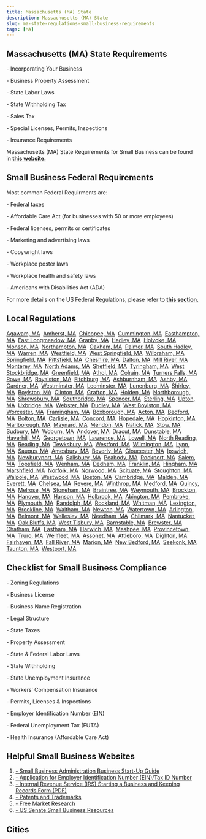 ```yaml
---
title: Massachusetts (MA) State
description: Massachusetts (MA) State
slug: ma-state-regulations-small-business-requirements
tags: [MA]
---
```



<PostMeta category="business-compliance" />

**Massachusetts (MA) State Requirements**
-----------------------------------------

\- Incorporating Your Business

\- Business Property Assessment

\- State Labor Laws

\- State Withholding Tax

\- Sales Tax

\- Special Licenses, Permits, Inspections

\- Insurance Requirements

Massachusetts (MA) State Requirements for Small Business can be found in **[this website.](https://www.mass.gov/guides/starting-a-new-business)**

**Small Business Federal Requirements**
---------------------------------------

Most common Federal Requirments are:

\- Federal taxes

\- Affordable Care Act (for businesses with 50 or more employees)

\- Federal licenses, permits or certificates

\- Marketing and advertising laws

\- Copywright laws

\- Workplace poster laws

\- Workplace health and safety laws

\- Americans with Disabilities Act (ADA)

For more details on the US Federal Regulations, please refer to **[this section.](../federal-regulations/)**

Local Regulations
------------------------
[Agawam, MA](/agawam-ma-small-business-requirements)  [Amherst, MA](/amherst-ma-small-business-requirements)  [Chicopee, MA](/chicopee-ma-small-business-requirements)  [Cummington, MA](/cummington-ma-small-business-requirements)  [Easthampton, MA](/easthampton-ma-small-business-requirements)  [East Longmeadow, MA](/eastlongmeadow-ma-small-business-requirements)  [Granby, MA](/granby-ma-small-business-requirements)  [Hadley, MA](/hadley-ma-small-business-requirements)  [Holyoke, MA](/holyoke-ma-small-business-requirements)  [Monson, MA](/monson-ma-small-business-requirements)  [Northampton, MA](/northampton-ma-small-business-requirements)  [Oakham, MA](/oakham-ma-small-business-requirements)  [Palmer, MA](/palmer-ma-small-business-requirements)  [South Hadley, MA](/southhadley-ma-small-business-requirements)  [Warren, MA](/warren-ma-small-business-requirements)  [Westfield, MA](/westfield-ma-small-business-requirements)  [West Springfield, MA](/westspringfield-ma-small-business-requirements)  [Wilbraham, MA](/wilbraham-ma-small-business-requirements)  [Springfield, MA](/springfield-ma-small-business-requirements)  [Pittsfield, MA](/pittsfield-ma-small-business-requirements)  [Cheshire, MA](/cheshire-ma-small-business-requirements)  [Dalton, MA](/dalton-ma-small-business-requirements)  [Mill River, MA](/millriver-ma-small-business-requirements)  [Monterey, MA](/monterey-ma-small-business-requirements)  [North Adams, MA](/northadams-ma-small-business-requirements)  [Sheffield, MA](/sheffield-ma-small-business-requirements)  [Tyringham, MA](/tyringham-ma-small-business-requirements)  [West Stockbridge, MA](/weststockbridge-ma-small-business-requirements)  [Greenfield, MA](/greenfield-ma-small-business-requirements)  [Athol, MA](/athol-ma-small-business-requirements)  [Colrain, MA](/colrain-ma-small-business-requirements)  [Turners Falls, MA](/turnersfalls-ma-small-business-requirements)  [Rowe, MA](/rowe-ma-small-business-requirements)  [Royalston, MA](/royalston-ma-small-business-requirements)  [Fitchburg, MA](/fitchburg-ma-small-business-requirements)  [Ashburnham, MA](/ashburnham-ma-small-business-requirements)  [Ashby, MA](/ashby-ma-small-business-requirements)  [Gardner, MA](/gardner-ma-small-business-requirements)  [Westminster, MA](/westminster-ma-small-business-requirements)  [Leominster, MA](/leominster-ma-small-business-requirements)  [Lunenburg, MA](/lunenburg-ma-small-business-requirements)  [Shirley, MA](/shirley-ma-small-business-requirements)  [Boylston, MA](/boylston-ma-small-business-requirements)  [Clinton, MA](/clinton-ma-small-business-requirements)  [Grafton, MA](/grafton-ma-small-business-requirements)  [Holden, MA](/holden-ma-small-business-requirements)  [Northborough, MA](/northborough-ma-small-business-requirements)  [Shrewsbury, MA](/shrewsbury-ma-small-business-requirements)  [Southbridge, MA](/southbridge-ma-small-business-requirements)  [Spencer, MA](/spencer-ma-small-business-requirements)  [Sterling, MA](/sterling-ma-small-business-requirements)  [Upton, MA](/upton-ma-small-business-requirements)  [Uxbridge, MA](/uxbridge-ma-small-business-requirements)  [Webster, MA](/webster-ma-small-business-requirements)  [Dudley, MA](/dudley-ma-small-business-requirements)  [West Boylston, MA](/westboylston-ma-small-business-requirements)  [Worcester, MA](/worcester-ma-small-business-requirements)  [Framingham, MA](/framingham-ma-small-business-requirements)  [Boxborough, MA](/boxborough-ma-small-business-requirements)  [Acton, MA](/acton-ma-small-business-requirements)  [Bedford, MA](/bedford-ma-small-business-requirements)  [Bolton, MA](/bolton-ma-small-business-requirements)  [Carlisle, MA](/carlisle-ma-small-business-requirements)  [Concord, MA](/concord-ma-small-business-requirements)  [Hopedale, MA](/hopedale-ma-small-business-requirements)  [Hopkinton, MA](/hopkinton-ma-small-business-requirements)  [Marlborough, MA](/marlborough-ma-small-business-requirements)  [Maynard, MA](/maynard-ma-small-business-requirements)  [Mendon, MA](/mendon-ma-small-business-requirements)  [Natick, MA](/natick-ma-small-business-requirements)  [Stow, MA](/stow-ma-small-business-requirements)  [Sudbury, MA](/sudbury-ma-small-business-requirements)  [Woburn, MA](/woburn-ma-small-business-requirements)  [Andover, MA](/andover-ma-small-business-requirements)  [Dracut, MA](/dracut-ma-small-business-requirements)  [Dunstable, MA](/dunstable-ma-small-business-requirements)  [Haverhill, MA](/haverhill-ma-small-business-requirements)  [Georgetown, MA](/georgetown-ma-small-business-requirements)  [Lawrence, MA](/lawrence-ma-small-business-requirements)  [Lowell, MA](/lowell-ma-small-business-requirements)  [North Reading, MA](/northreading-ma-small-business-requirements)  [Reading, MA](/reading-ma-small-business-requirements)  [Tewksbury, MA](/tewksbury-ma-small-business-requirements)  [Westford, MA](/westford-ma-small-business-requirements)  [Wilmington, MA](/wilmington-ma-small-business-requirements)  [Lynn, MA](/lynn-ma-small-business-requirements)  [Saugus, MA](/saugus-ma-small-business-requirements)  [Amesbury, MA](/amesbury-ma-small-business-requirements)  [Beverly, MA](/beverly-ma-small-business-requirements)  [Gloucester, MA](/gloucester-ma-small-business-requirements)  [Ipswich, MA](/ipswich-ma-small-business-requirements)  [Newburyport, MA](/newburyport-ma-small-business-requirements)  [Salisbury, MA](/salisbury-ma-small-business-requirements)  [Peabody, MA](/peabody-ma-small-business-requirements)  [Rockport, MA](/rockport-ma-small-business-requirements)  [Salem, MA](/salem-ma-small-business-requirements)  [Topsfield, MA](/topsfield-ma-small-business-requirements)  [Wenham, MA](/wenham-ma-small-business-requirements)  [Dedham, MA](/dedham-ma-small-business-requirements)  [Franklin, MA](/franklin-ma-small-business-requirements)  [Hingham, MA](/hingham-ma-small-business-requirements)  [Marshfield, MA](/marshfield-ma-small-business-requirements)  [Norfolk, MA](/norfolk-ma-small-business-requirements)  [Norwood, MA](/norwood-ma-small-business-requirements)  [Scituate, MA](/scituate-ma-small-business-requirements)  [Stoughton, MA](/stoughton-ma-small-business-requirements)  [Walpole, MA](/walpole-ma-small-business-requirements)  [Westwood, MA](/westwood-ma-small-business-requirements)  [Boston, MA](/boston-ma-small-business-requirements)  [Cambridge, MA](/cambridge-ma-small-business-requirements)  [Malden, MA](/malden-ma-small-business-requirements)  [Everett, MA](/everett-ma-small-business-requirements)  [Chelsea, MA](/chelsea-ma-small-business-requirements)  [Revere, MA](/revere-ma-small-business-requirements)  [Winthrop, MA](/winthrop-ma-small-business-requirements)  [Medford, MA](/medford-ma-small-business-requirements)  [Quincy, MA](/quincy-ma-small-business-requirements)  [Melrose, MA](/melrose-ma-small-business-requirements)  [Stoneham, MA](/stoneham-ma-small-business-requirements)  [Braintree, MA](/braintree-ma-small-business-requirements)  [Weymouth, MA](/weymouth-ma-small-business-requirements)  [Brockton, MA](/brockton-ma-small-business-requirements)  [Hanover, MA](/hanover-ma-small-business-requirements)  [Hanson, MA](/hanson-ma-small-business-requirements)  [Holbrook, MA](/holbrook-ma-small-business-requirements)  [Abington, MA](/abington-ma-small-business-requirements)  [Pembroke, MA](/pembroke-ma-small-business-requirements)  [Plymouth, MA](/plymouth-ma-small-business-requirements)  [Randolph, MA](/randolph-ma-small-business-requirements)  [Rockland, MA](/rockland-ma-small-business-requirements)  [Whitman, MA](/whitman-ma-small-business-requirements)  [Lexington, MA](/lexington-ma-small-business-requirements)  [Brookline, MA](/brookline-ma-small-business-requirements)  [Waltham, MA](/waltham-ma-small-business-requirements)  [Newton, MA](/newton-ma-small-business-requirements)  [Watertown, MA](/watertown-ma-small-business-requirements)  [Arlington, MA](/arlington-ma-small-business-requirements)  [Belmont, MA](/belmont-ma-small-business-requirements)  [Wellesley, MA](/wellesley-ma-small-business-requirements)  [Needham, MA](/needham-ma-small-business-requirements)  [Chilmark, MA](/chilmark-ma-small-business-requirements)  [Nantucket, MA](/nantucket-ma-small-business-requirements)  [Oak Bluffs, MA](/oakbluffs-ma-small-business-requirements)  [West Tisbury, MA](/westtisbury-ma-small-business-requirements)  [Barnstable, MA](/barnstable-ma-small-business-requirements)  [Brewster, MA](/brewster-ma-small-business-requirements)  [Chatham, MA](/chatham-ma-small-business-requirements)  [Eastham, MA](/eastham-ma-small-business-requirements)  [Harwich, MA](/harwich-ma-small-business-requirements)  [Mashpee, MA](/mashpee-ma-small-business-requirements)  [Provincetown, MA](/provincetown-ma-small-business-requirements)  [Truro, MA](/truro-ma-small-business-requirements)  [Wellfleet, MA](/wellfleet-ma-small-business-requirements)  [Assonet, MA](/assonet-ma-small-business-requirements)  [Attleboro, MA](/attleboro-ma-small-business-requirements)  [Dighton, MA](/dighton-ma-small-business-requirements)  [Fairhaven, MA](/fairhaven-ma-small-business-requirements)  [Fall River, MA](/fallriver-ma-small-business-requirements)  [Marion, MA](/marion-ma-small-business-requirements)  [New Bedford, MA](/newbedford-ma-small-business-requirements)  [Seekonk, MA](/seekonk-ma-small-business-requirements)  [Taunton, MA](/taunton-ma-small-business-requirements)  [Westport, MA](/westport-ma-small-business-requirements)

Checklist for Small Business Compliance
---------------------------------------

\- Zoning Regulations

\- Business License

\- Business Name Registration

\- Legal Structure

\- State Taxes

\- Property Assessment

\- State & Federal Labor Laws

\- State Withholding

\- State Unemployment Insurance

\- Workers’ Compensation Insurance

\- Permits, Licenses & Inspections

\- Employer Identification Number (EIN)

\- Federal Unemployment Tax (FUTA)

\- Health Insurance (Affordable Care Act)

Helpful Small Business Websites
-------------------------------

1.  [\- Small Business Administration Business Start-Up Guide](https://www.sba.gov/business-guide)
2.  [\- Application for Employer Identification Number (EIN)/Tax ID Number](https://www.irs.gov/businesses/small-businesses-self-employed/apply-for-an-employer-identification-number-ein-online)
3.  [\- Internal Revenue Service (IRS) Starting a Business and Keeping Records Form (PDF)](https://www.irs.gov/pub/irs-pdf/p583.pdf)
4.  [\- Patents and Trademarks](https://www.uspto.gov/)
5.  [\- Free Market Research](https://www.sba.gov/blogs/)
6.  [\- US Senate Small Business Resources](https://www.sbc.senate.gov/public/index.cfm/resources)

Cities
-----------------------------------------

